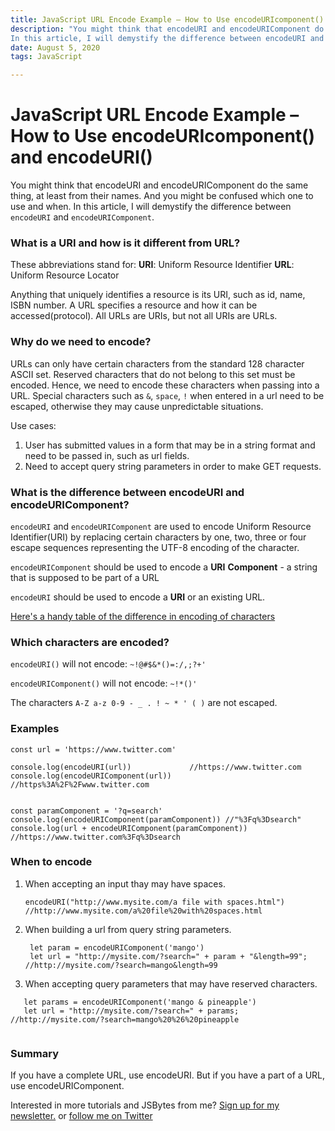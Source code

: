 ```yaml
---
title: JavaScript URL Encode Example – How to Use encodeURIcomponent() and encodeURI()
description: "You might think that encodeURI and encodeURIComponent do the same thing, at least from their names. And you might be confused which one to use and when.
In this article, I will demystify the difference between encodeURI and encodeURIComponent."
date: August 5, 2020
tags: JavaScript

---
```


# JavaScript URL Encode Example – How to Use encodeURIcomponent() and encodeURI()

You might think that encodeURI and encodeURIComponent do the same thing, at least from their names. And you might be confused which one to use and when.
In this article, I will demystify the difference between `encodeURI` and `encodeURIComponent`.

### What is a URI and how is it different from URL?

These abbreviations stand for:
**URI**: Uniform Resource Identifier
**URL**: Uniform Resource Locator

Anything that uniquely identifies a resource is its URI, such as id, name, ISBN number. A URL specifies a resource and how it can be accessed(protocol). All URLs are URIs, but not all URIs are URLs.

### Why do we need to encode?

URLs can only have certain characters from the standard 128 character ASCII set. Reserved characters that do not belong to this set must be encoded. Hence, we need to encode these characters when passing into a URL. Special characters such as `&`, `space`, `!` when entered in a url need to be escaped, otherwise they may cause unpredictable situations.

Use cases:

1. User has submitted values in a form that may be in a string format and need to be passed in, such as url fields.
2. Need to accept query string parameters in order to make GET requests.

### What is the difference between encodeURI and encodeURIComponent?

`encodeURI` and `encodeURIComponent` are used to encode Uniform Resource Identifier(URI) by replacing certain characters by one, two, three or four escape sequences representing the UTF-8 encoding of the character.

`encodeURIComponent` should be used to encode a **URI** **Component** - a string that is supposed to be part of a URL

`encodeURI` should be used to encode a **URI** or an existing URL.

[Here's a handy table of the difference in encoding of characters](https://stackoverflow.com/a/23842171)

### Which characters are encoded?

`encodeURI()` will not encode: `~!@#$&*()=:/,;?+'`

`encodeURIComponent()` will not encode: `~!*()'`

The characters `A-Z a-z 0-9 - _ . ! ~ * ' ( )` are not escaped.

### Examples

```JS
const url = 'https://www.twitter.com'

console.log(encodeURI(url))             //https://www.twitter.com
console.log(encodeURIComponent(url))    //https%3A%2F%2Fwww.twitter.com


const paramComponent = '?q=search'
console.log(encodeURIComponent(paramComponent)) //"%3Fq%3Dsearch"
console.log(url + encodeURIComponent(paramComponent)) //https://www.twitter.com%3Fq%3Dsearch

```

### When to encode

1. When accepting an input thay may have spaces.
   ```JS
   encodeURI("http://www.mysite.com/a file with spaces.html") //http://www.mysite.com/a%20file%20with%20spaces.html
   ```
2. When building a url from query string parameters.

   ```JS
    let param = encodeURIComponent('mango')
    let url = "http://mysite.com/?search=" + param + "&length=99"; //http://mysite.com/?search=mango&length=99

   ```

3. When accepting query parameters that may have reserved characters.

```JS
   let params = encodeURIComponent('mango & pineapple')
   let url = "http://mysite.com/?search=" + params; //http://mysite.com/?search=mango%20%26%20pineapple


```

### Summary

If you have a complete URL, use encodeURI. But if you have a part of a URL, use encodeURIComponent.

Interested in more tutorials and JSBytes from me? [Sign up for my newsletter.](https://tinyletter.com/shrutikapoor) or [follow me on Twitter](https://twitter.com/shrutikapoor08)
